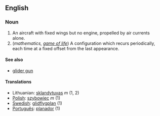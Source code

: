 ==English==

===Noun===

# An aircraft with fixed wings but no engine, propelled by air currents alone.
# (''mathematics, [[game of life]]'') A configuration which recurs periodically, each time at a fixed offset from the last appearance.

====See also====
*[[glider gun]]

====Translations====
*Lithuanian: [[sklandytuvas]] ''m'' (1, 2)
*[[Polish]]: [[szybowiec]] ''m'' (1)
*[[Swedish]]: [[glidflygplan]] (1)
*[[Português]]: [[planador]] (1)